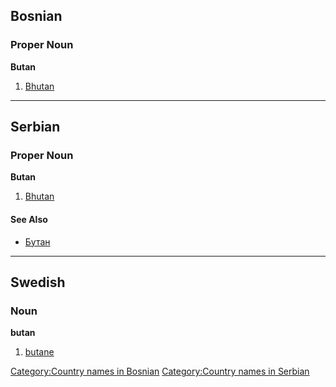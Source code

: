 ==Bosnian==
===Proper Noun===
'''Butan'''
#[[Bhutan]]
[[Category:Country names in Bosnian]]

----

==Serbian==
===Proper Noun===
'''Butan'''
#[[Bhutan]]
====See Also====
*[[Бутан]]
[[Category:Country names in Serbian]]
----

==Swedish==
===Noun===
'''butan'''
#[[butane]]
